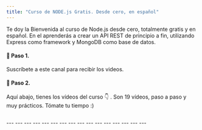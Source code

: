 ```yaml
---
title: "Curso de NODE.js Gratis. Desde cero, en español"
---
```


Te doy la Bienvenida al curso de Node.js desde cero, totalmente gratis y en español.
En el aprenderás a crear un API REST de principio a fin, utilizando Express como framework
y MongoDB como base de datos.

#### 🎥 Paso 1.

Suscríbete a este canal para recibir los videos.

<YouTubeBtn />

#### 🍿 Paso 2.

<NewsletterFormCard size="landing" />

Aquí abajo, tienes los vídeos del curso 👇 .
Son 19 vídeos, paso a paso y muy prácticos. Tómate tu tiempo :)

<YouTube title="Cómo instalar Node.js en tu equipo" videoId="JwZKcm3zWcA" />

<YouTube
  title="Instalar Express y primer 'Hola Mundo' con Node.js"
  videoId="YxqwT_qEcYQ"
/>
---
<YouTube title="Instalar 'body-parser' y 'nodemon'" videoId="Ap4PAtH1VE4" />
---
<YouTube
  title="Cómo crear un endpoint con GET y parámetros en tu API REST"
  videoId="64QLTzkDPio"
/>
---
<YouTube
  title="Qué métodos HTTP y Códigos de Respuesta utilizar en tu API REST"
  videoId="uMoBd9H6gUc"
/>
---
<YouTube
  title="Cómo usar POSTMAN para testear tu API REST"
  videoId="YMJEAFVl63E"
/>
---
<YouTube
  title="Cómo instalar MongoDB y utilizar Mongoose como ORM/ODM"
  videoId="UcO5WES8j6s"
/>
---
<YouTube
  title="Cómo almacenar datos en MongoDB con HTTP POST en tu API"
  videoId="2246l6G-1GI"
/>
---
<YouTube
  title="Cómo devolver datos con GET desde un API REST"
  videoId="IQR6sZhoZ24"
/>
---
<YouTube
  title="Cómo implementar DELETE y UPDATE de registros en tu API REST"
  videoId="CjOMThGjiMo"
/>
---
<YouTube title="Refactoriza el código de tu API REST" videoId="SXYrPO0TxeQ" />
---
<YouTube
  title="Crea un modelo 'User' con Mongoose Schemas"
  videoId="0YmjxiP0g6M"
/>
---
<YouTube
  title="Qué es la autenticación basada en Token"
  videoId="zut4jK6C6WQ"
/>
---
<YouTube
  title="Cómo crear un JSON WebToken (JWT) en tu API REST"
  videoId="TAI68Zlseq8"
/>
---
<YouTube
  title="Cómo proteger rutas en tu API Rest con JSON WebTokens"
  videoId="w8It1NHeGps"
/>
---
<YouTube
  title="Login y registro de usuarios con Token en tu API REST"
  videoId="4WYpsgQyxRw"
/>
---
<YouTube
  title="Cómo testear JSON WebTokens con POSTMAN"
  videoId="1J8vo9KD0XY"
/>
---
<YouTube title="Cómo renderizar vistas en Node.js" videoId="I03_z5DBgp4" />
---
<YouTube
  title="Cómo desplegar tu aplicación Node.js en Producción con Heroku"
  videoId="mkn5n8Ws-HE"
/>
